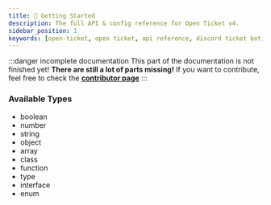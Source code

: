 ```yaml
---
title: 🏁 Getting Started
description: The full API & config reference for Open Ticket v4.
sidebar_position: 1
keywords: [open-ticket, open ticket, api reference, discord ticket bot, reference, config, api, plugins]
---
```

<head>
    <link rel="apple-touch-icon" href="/img/logo_vertical.png"/>
</head>

:::danger incomplete documentation
This part of the documentation is not finished yet! **There are still a lot of parts missing!**
If you want to contribute, feel free to check the **[contributor page](/contributing)**
:::

### Available Types
- <M color="red">boolean</M>
- <M color="green">number</M>
- <M color="blue">string</M>
- <M color="cyan">object</M>
- <M color="pink">array</M>
- <M color="purple">class</M>
- <M color="orange">function</M>
- <M color="brown">type</M>
- <M color="gray">interface</M>
- <M color="yellow">enum</M>